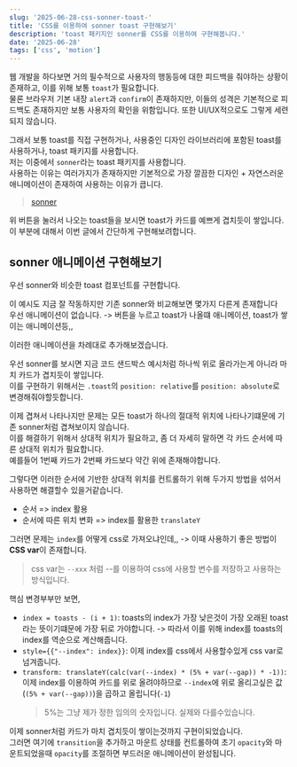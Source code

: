 ```yaml
---
slug: '2025-06-28-css-sonner-toast-'
title: 'CSS를 이용하여 sonner toast 구현해보기'
description: 'toast 패키지인 sonner를 CSS를 이용하여 구현해봅니다.'
date: '2025-06-28'
tags: ['css', 'motion']
---
```


웹 개발을 하다보면 거의 필수적으로 사용자의 행동등에 대한 피드백을 줘야하는 상황이 존재하고, 이를 위해 보통 `toast`가 필요합니다.<br/>
물론 브라우저 기본 내장 `alert`과 `confirm`이 존재하지만, 이들의 성격은 기본적으로 피드백도 존재하지만 보통 사용자의 확인을 위함입니다. 또한 UI/UX적으로도 그렇게 세련되지 않습니다.<br/>

그래서 보통 toast를 직접 구현하거나, 사용중인 디자인 라이브러리에 포함된 toast를 사용하거나, toast 패키지를 사용합니다.<br/>
저는 이중에서 `sonner`라는 toast 패키지를 사용합니다.<br/>
사용하는 이유는 여러가지가 존재하지만 기본적으로 가장 깔끔한 디자인 + 자연스러운 애니메이션이 존재하여 사용하는 이유가 큽니다.<br/>

> [sonner](https://sonner.emilkowal.ski/)

<SonnerSample />

위 버튼을 눌러서 나오는 toast들을 보시면 toast가 카드를 예쁘게 겹치듯이 쌓입니다.<br/>
이 부분에 대해서 이번 글에서 간단하게 구현해보려합니다.<br/>

## sonner 애니메이션 구현해보기

우선 sonner와 비슷한 toast 컴포넌트를 구현합니다.<br/>

<SonnerImpl1 />

이 예시도 지금 잘 작동하지만 기존 sonner와 비교해보면 몇가지 다른게 존재합니다<br/>
우선 애니메이션이 없습니다. -> 버튼을 누르고 toast가 나올떄 애니메이션, toast가 쌓이는 애니메이션등,,<br/>

이러한 애니메이션을 차례대로 추가해보겠습니다.<br/>

우선 sonner를 보시면 지금 코드 샌드박스 예시처럼 하나씩 위로 올라가는게 아니라 마치 카드가 겹치듯이 쌓입니다.<br/>
이를 구현하기 위해서는 `.toast`의 `position: relative`를 `position: absolute`로 변경해줘야할듯합니다.<br/>

<SonnerImpl2 />

이제 겹쳐서 나타나지만 문제는 모든 toast가 하나의 절대적 위치에 나타나기떄문에 기존 sonner처럼 겹쳐보이지 않습니다.<br/>
이를 해결하기 위해서 상대적 위치가 필요하고, 좀 더 자세히 말하면 각 카드 순서에 따른 상대적 위치가 필요합니다.<br/>
예를들어 1번째 카드가 2번째 카드보다 약간 위에 존재해야합니다.<br/>

그렇다면 이러한 순서에 기반한 상대적 위치를 컨트롤하기 위해 두가지 방법을 섞어서 사용하면 해결할수 있을거같습니다.<br/>

- 순서 => index 활용
- 순서에 따른 위치 변화 => index를 활용한 `translateY`

그러면 문제는 `index`를 어떻게 css로 가져오냐인데,, -> 이때 사용하기 좋은 방법이 **CSS var**이 존재합니다.<br/>

> css var는 `--xxx` 처럼 --를 이용하여 css에 사용할 변수를 저장하고 사용하는 방식입니다.

<SonnerImpl3 />

핵심 변경부부만 보면,

- `index = toasts - (i + 1)`: toasts의 index가 가장 낮은것이 가장 오래된 toast라는 뜻이기떄문에 가장 뒤로 가야합니다. -> 따라서 이를 위해 index를 toasts의 index를 역순으로 계산해줍니다.
- `style={{"--index": index}}`: 이제 index를 css에서 사용할수있게 css var로 넘겨줍니다.
- `transform: translateY(calc(var(--index) * (5% + var(--gap)) * -1))`: 이제 index를 이용하여 카드를 위로 올려야하므로 `--index`에 위로 올리고싶은 값(`(5% + var(--gap))`)을 곱하고 올립니다(`-1`)
  > 5%는 그냥 제가 정한 임의의 숫자입니다. 실제와 다를수있습니다.

이제 sonner처럼 카드가 마치 겹치듯이 쌓이는것까지 구현이되었습니다.<br/>
그러면 여기에 `transition`을 추가하고 마운트 상태를 컨트롤하여 초기 `opacity`와 마운트되었을때 `opacity`를 조절하면 부드러운 애니메이션이 완성됩니다.<br/>

<SonnerImpl4 />

